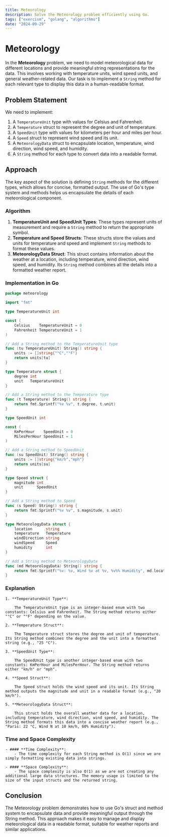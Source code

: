 ```yaml
---
title: Meteorology
description: Solve the Meteorology problem efficiently using Go.
tags: ["exercism", "golang", "algorithms"]
date: "2024-09-29"
---
```


# Meteorology

In the **Meteorology** problem, we need to model meteorological data for different locations and provide meaningful string representations for the data. This involves working with temperature units, wind speed units, and general weather-related data. Our task is to implement a `String` method for each relevant type to display this data in a human-readable format.

## Problem Statement

We need to implement:
1. A `TemperatureUnit` type with values for Celsius and Fahrenheit.
2. A `Temperature` struct to represent the degree and unit of temperature.
3. A `SpeedUnit` type with values for kilometers per hour and miles per hour.
4. A `Speed` struct to represent wind speed and its unit.
5. A `MeteorologyData` struct to encapsulate location, temperature, wind direction, wind speed, and humidity.
6. A `String` method for each type to convert data into a readable format.

## Approach

The key aspect of the solution is defining `String` methods for the different types, which allows for concise, formatted output. The use of Go's type system and methods helps us encapsulate the details of each meteorological component.

### Algorithm

1. **TemperatureUnit and SpeedUnit Types**: These types represent units of measurement and require a `String` method to return the appropriate symbol.
2. **Temperature and Speed Structs**: These structs store the values and units for temperature and speed and implement `String` methods to format these values.
3. **MeteorologyData Struct**: This struct contains information about the weather at a location, including temperature, wind direction, wind speed, and humidity. Its `String` method combines all the details into a formatted weather report.

### Implementation in Go

```go
package meteorology

import "fmt"

type TemperatureUnit int

const (
	Celsius    TemperatureUnit = 0
	Fahrenheit TemperatureUnit = 1
)

// Add a String method to the TemperatureUnit type
func (tu TemperatureUnit) String() string {
    units := []string{"°C","°F"}
    return units[tu]
}

type Temperature struct {
	degree int
	unit   TemperatureUnit
}

// Add a String method to the Temperature type
func (t Temperature) String() string {
	return fmt.Sprintf("%v %v", t.degree, t.unit)
}

type SpeedUnit int

const (
	KmPerHour    SpeedUnit = 0
	MilesPerHour SpeedUnit = 1
)

// Add a String method to SpeedUnit
func (su SpeedUnit) String() string {
    units := []string{"km/h","mph"}
    return units[su]
}

type Speed struct {
	magnitude int
	unit      SpeedUnit
}

// Add a String method to Speed
func (s Speed) String() string {
    return fmt.Sprintf("%v %v", s.magnitude, s.unit)
}

type MeteorologyData struct {
	location      string
	temperature   Temperature
	windDirection string
	windSpeed     Speed
	humidity      int
}

// Add a String method to MeteorologyData
func (md MeteorologyData) String() string {
    return fmt.Sprintf("%v: %v, Wind %v at %v, %v%% Humidity", md.location, md.temperature, md.windDirection, md.windSpeed, md.humidity)
}
```

### Explanation
    1. **TemperatureUnit Type**:

        The TemperatureUnit type is an integer-based enum with two constants: Celsius and Fahrenheit. The String method returns either "°C" or "°F" depending on the value.

    2. **Temperature Struct**:

        The Temperature struct stores the degree and unit of temperature. Its String method combines the degree and the unit into a formatted string (e.g., "25 °C").

    3. **SpeedUnit Type**:

        The SpeedUnit type is another integer-based enum with two constants: KmPerHour and MilesPerHour. The String method returns either "km/h" or "mph".

    4. **Speed Struct**:

        The Speed struct holds the wind speed and its unit. Its String method outputs the magnitude and unit in a readable format (e.g., "20 km/h").

    5. **MeteorologyData Struct**:

        This struct holds the overall weather data for a location, including temperature, wind direction, wind speed, and humidity. The String method formats this data into a concise weather report (e.g., "Paris: 22 °C, Wind N at 10 km/h, 60% Humidity").


### Time and Space Complexity

    - #### **Time Complexity**:
        - The time complexity for each String method is O(1) since we are simply formatting existing data into strings.

    - #### **Space Complexity**:
        - The space complexity is also O(1) as we are not creating any additional large data structures. The memory usage is limited to the size of the input structs and the returned string.

## Conclusion

The Meteorology problem demonstrates how to use Go's struct and method system to encapsulate data and provide meaningful output through the String method. This approach makes it easy to manage and display meteorological data in a readable format, suitable for weather reports and similar applications.